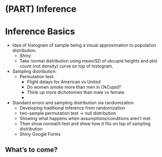 # (PART) Inference {-} 

# Inference Basics {#infer-basics}

+ Idea of histogram of sample being a visual approximation to population distribution.
    + Shiny
    + Take normal distribution using mean/SD of okcupid heights and plot count (not density) 
    curve on top of histogram.
+ Sampling distribution:
    + Permutation test:
        * Flight delays for American vs United
        * Do women smoke more than men in OkCupid? 
        * Think up more dichotomies than male vs female.
        * 


+ Standard errors and sampling distribution via randomization
    + Developing traditional inference from randomization
    + two-sample permutation test -> null distribution  
    + Showing what happens when assumptions/conditions aren’t met
    + Then show normal/t-test and show how it fits on top of sampling distribution
    + Shiny Google Forms
 
## What's to come? 